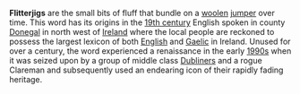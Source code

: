'''Flitterjigs''' are the small bits of fluff that bundle on a [[wool]]en [[sweater|jumper]] over time. This word has its origins in the [[19th century]] English spoken in county [[Donegal]] in north west of [[Ireland]] where the local people are reckoned to possess the largest lexicon of both [[English language|English]] and [[Gaelic language|Gaelic]] in Ireland. Unused for over a century, the word experienced a renaissance in the early [[1990s]] when it was seized upon by a group of middle class [[Dublin]]ers and a rogue Clareman and subsequently used an endearing icon of their rapidly fading heritage.

{{stub}}
